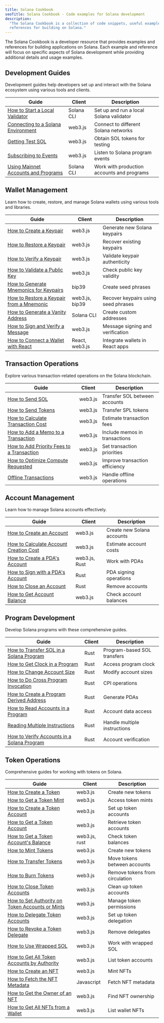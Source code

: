 ```yaml
---
title: Solana Cookbook
seoTitle: Solana Cookbook - Code examples for Solana development
description:
  "The Solana Cookbook is a collection of code snippets, useful examples, and
  references for building on Solana."
---
```


The Solana Cookbook is a developer resource that provides examples and
references for building applications on Solana. Each example and reference will
focus on specific aspects of Solana development while providing additional
details and usage examples.

## Development Guides

Development guides help developers set up and interact with the Solana ecosystem
using various tools and clients.

| Guide                                                                                                   | Client     | Description                                |
| ------------------------------------------------------------------------------------------------------- | ---------- | ------------------------------------------ |
| [How to Start a Local Validator](/developers/cookbook/development/start-local-validator)                | Solana CLI | Set up and run a local Solana validator    |
| [Connecting to a Solana Environment](/developers/cookbook/development/connect-environment)              | web3.js    | Connect to different Solana networks       |
| [Getting Test SOL](/developers/cookbook/development/test-sol)                                           | web3.js    | Obtain SOL tokens for testing              |
| [Subscribing to Events](/developers/cookbook/development/subscribing-events)                            | web3.js    | Listen to Solana program events            |
| [Using Mainnet Accounts and Programs](/developers/cookbook/development/using-mainnet-accounts-programs) | Solana CLI | Work with production accounts and programs |

## Wallet Management

Learn how to create, restore, and manage Solana wallets using various tools and
libraries.

| Guide                                                                                          | Client         | Description                         |
| ---------------------------------------------------------------------------------------------- | -------------- | ----------------------------------- |
| [How to Create a Keypair](/developers/cookbook/wallets/create-keypair)                         | web3.js        | Generate new Solana keypairs        |
| [How to Restore a Keypair](/developers/cookbook/wallets/restore-keypair)                       | web3.js        | Recover existing keypairs           |
| [How to Verify a Keypair](/developers/cookbook/wallets/verify-keypair)                         | web3.js        | Validate keypair authenticity       |
| [How to Validate a Public Key](/developers/cookbook/wallets/check-publickey)                   | web3.js        | Check public key validity           |
| [How to Generate Mnemonics for Keypairs](/developers/cookbook/wallets/generate-mnemonic)       | bip39          | Create seed phrases                 |
| [How to Restore a Keypair from a Mnemonic](/developers/cookbook/wallets/restore-from-mnemonic) | web3.js, bip39 | Recover keypairs using seed phrases |
| [How to Generate a Vanity Address](/developers/cookbook/wallets/generate-vanity-address)       | Solana CLI     | Create custom addresses             |
| [How to Sign and Verify a Message](/developers/cookbook/wallets/sign-message)                  | web3.js        | Message signing and verification    |
| [How to Connect a Wallet with React](/developers/cookbook/wallets/connect-wallet-react)        | React, web3.js | Integrate wallets in React apps     |

## Transaction Operations

Explore various transaction-related operations on the Solana blockchain.

| Guide                                                                                            | Client  | Description                    |
| ------------------------------------------------------------------------------------------------ | ------- | ------------------------------ |
| [How to Send SOL](/developers/cookbook/transactions/send-sol)                                    | web3.js | Transfer SOL between accounts  |
| [How to Send Tokens](/developers/cookbook/transactions/send-tokens)                              | web3.js | Transfer SPL tokens            |
| [How to Calculate Transaction Cost](/developers/cookbook/transactions/calculate-cost)            | web3.js | Estimate transaction fees      |
| [How to Add a Memo to a Transaction](/developers/cookbook/transactions/add-memo)                 | web3.js | Include memos in transactions  |
| [How to Add Priority Fees to a Transaction](/developers/cookbook/transactions/add-priority-fees) | web3.js | Set transaction priorities     |
| [How to Optimize Compute Requested](/developers/cookbook/transactions/optimize-compute)          | web3.js | Improve transaction efficiency |
| [Offline Transactions](/developers/cookbook/transactions/offline-transactions)                   | web3.js | Handle offline operations      |

## Account Management

Learn how to manage Solana accounts effectively.

| Guide                                                                                  | Client        | Description                |
| -------------------------------------------------------------------------------------- | ------------- | -------------------------- |
| [How to Create an Account](/developers/cookbook/accounts/create-account)               | web3.js       | Create new Solana accounts |
| [How to Calculate Account Creation Cost](/developers/cookbook/accounts/calculate-rent) | web3.js       | Estimate account costs     |
| [How to Create a PDA's Account](/developers/cookbook/accounts/create-pda-account)      | web3.js, Rust | Work with PDAs             |
| [How to Sign with a PDA's Account](/developers/cookbook/accounts/sign-with-pda)        | Rust          | PDA signing operations     |
| [How to Close an Account](/developers/cookbook/accounts/close-account)                 | Rust          | Remove accounts            |
| [How to Get Account Balance](/developers/cookbook/accounts/get-account-balance)        | web3.js       | Check account balances     |

## Program Development

Develop Solana programs with these comprehensive guides.

| Guide                                                                                        | Client | Description                  |
| -------------------------------------------------------------------------------------------- | ------ | ---------------------------- |
| [How to Transfer SOL in a Solana Program](/developers/cookbook/programs/transfer-sol)        | Rust   | Program-based SOL transfers  |
| [How to Get Clock in a Program](/developers/cookbook/programs/clock)                         | Rust   | Access program clock         |
| [How to Change Account Size](/developers/cookbook/programs/change-account-size)              | Rust   | Modify account sizes         |
| [How to Do Cross Program Invocation](/developers/cookbook/programs/cross-program-invocation) | Rust   | CPI operations               |
| [How to Create a Program Derived Address](/developers/cookbook/programs/create-pda)          | Rust   | Generate PDAs                |
| [How to Read Accounts in a Program](/developers/cookbook/programs/read-accounts)             | Rust   | Account data access          |
| [Reading Multiple Instructions](/developers/cookbook/programs/read-multiple-instructions)    | Rust   | Handle multiple instructions |
| [How to Verify Accounts in a Solana Program](/developers/cookbook/programs/verify-accounts)  | Rust   | Account verification         |

## Token Operations

Comprehensive guides for working with tokens on Solana.

| Guide                                                                                                     | Client        | Description                    |
| --------------------------------------------------------------------------------------------------------- | ------------- | ------------------------------ |
| [How to Create a Token](/developers/cookbook/tokens/create-mint-account)                                  | web3.js       | Create new tokens              |
| [How to Get a Token Mint](/developers/cookbook/tokens/get-token-mint)                                     | web3.js       | Access token mints             |
| [How to Create a Token Account](/developers/cookbook/tokens/create-token-account)                         | web3.js       | Set up token accounts          |
| [How to Get a Token Account](/developers/cookbook/tokens/get-token-account)                               | web3.js       | Retrieve token accounts        |
| [How to Get a Token Account's Balance](/developers/cookbook/tokens/get-token-balance)                     | web3.js, rust | Check token balances           |
| [How to Mint Tokens](/developers/cookbook/tokens/mint-tokens)                                             | web3.js       | Create new tokens              |
| [How to Transfer Tokens](/developers/cookbook/tokens/transfer-tokens)                                     | web3.js       | Move tokens between accounts   |
| [How to Burn Tokens](/developers/cookbook/tokens/burn-tokens)                                             | web3.js       | Remove tokens from circulation |
| [How to Close Token Accounts](/developers/cookbook/tokens/close-token-accounts)                           | web3.js       | Clean up token accounts        |
| [How to Set Authority on Token Accounts or Mints](/developers/cookbook/tokens/set-update-token-authority) | web3.js       | Manage token permissions       |
| [How to Delegate Token Accounts](/developers/cookbook/tokens/approve-token-delegate)                      | web3.js       | Set up token delegation        |
| [How to Revoke a Token Delegate](/developers/cookbook/tokens/revoke-token-delegate)                       | web3.js       | Remove delegates               |
| [How to Use Wrapped SOL](/developers/cookbook/tokens/manage-wrapped-sol)                                  | web3.js       | Work with wrapped SOL          |
| [How to Get All Token Accounts by Authority](/developers/cookbook/tokens/get-all-token-accounts)          | web3.js       | List token accounts            |
| [How to Create an NFT](/developers/cookbook/tokens/create-nft)                                            | web3.js       | Mint NFTs                      |
| [How to Fetch the NFT Metadata](/developers/cookbook/tokens/fetch-nft-metadata)                           | Javascript    | Fetch NFT metadata             |
| [How to Get the Owner of an NFT](/developers/cookbook/tokens/get-nft-owner)                               | web3.js       | Find NFT ownership             |
| [How to Get All NFTs from a Wallet](/developers/cookbook/tokens/fetch-all-nfts)                           | web3.js       | List wallet NFTs               |

